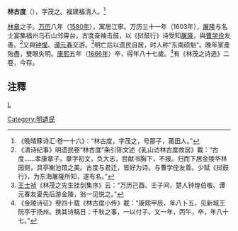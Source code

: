 '''林古度'''（{{bd|1580年||1666年||L}}），字茂之。福建福清人。<ref>《晚晴簃诗汇·卷一十六》：“林古度，字茂之，号那子，莆田人。”</ref>

[[林章|林章]]之子。[[万历|万历]]八年（[[1580年|1580年]]），寓居江寧。万历三十一年（1603年），[[屠隆|屠隆]]与名士宴集福州乌石山邻霄台，古度奋袖击鼓，以《挝鼓行》诗受知[[屠隆|屠隆]]，與[[曹学佺|曹学佺]]友善。<ref>《清诗纪事》明遗民卷“林古度”条引陈文述《乳山访林古度故居》載：“古度……孝康章子。章字初文，负大志，尝献书胸下，不报。归而下居金陵华林园侧，具亭榭池馆之美。古度与君迁，皆好为诗。与曹学佺友善。少赋《挝鼓行》，为东海屠隆所知，遂有名。”</ref>又與[[钟惺|钟惺]]、[[谭元春|谭元春]]交游。<ref>[[王士祯|王士祯]]《林茂之先生挂剑集序》云：“万历己酉、壬子间，楚人钟煌伯敬、谭元春友夏先后游金陵，翁一见悦之。”</ref>明亡后以遗民自居，时人称“东南硕魁”。晚年家產殆盡，雙眼失明。[[康熙|康熙]]五年（[[1666年|1666年]]）卒，得年八十七歲。<ref>《金陵诗征》卷四十载《林古度小传》載：“康熙甲辰，年八卜五，见新城王阮亭于扬州。携其诗稿日：千秋之事，一以付子。又一年，丙午，卒，年八十七。”</ref>有《林茂之诗选》二卷，今存。

== 注釋 ==
{{reflist}}

[[category:明朝詩人|L]]
[[Category:明遺民|Category:明遺民]]